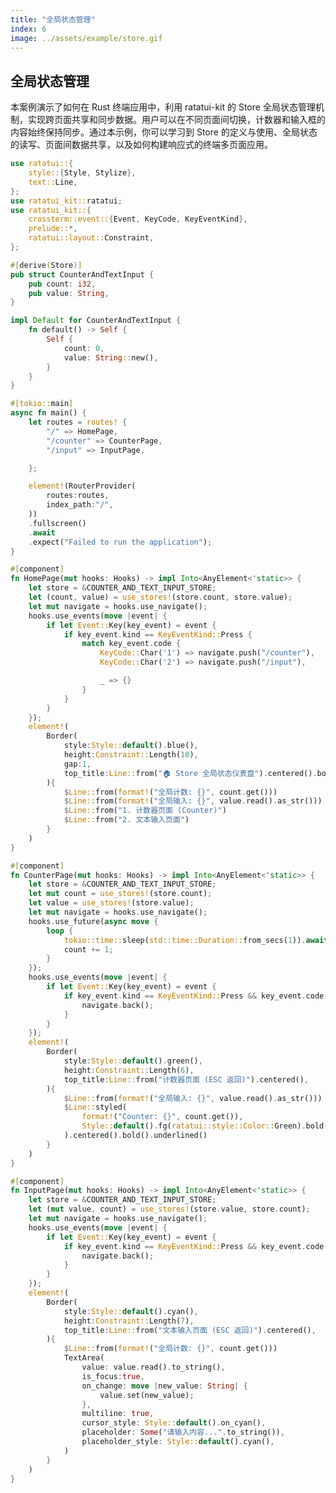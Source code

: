 ```yaml
---
title: "全局状态管理"
index: 6
image: ../assets/example/store.gif
---
```

## 全局状态管理

本案例演示了如何在 Rust 终端应用中，利用 ratatui-kit 的 Store 全局状态管理机制，实现跨页面共享和同步数据。用户可以在不同页面间切换，计数器和输入框的内容始终保持同步。通过本示例，你可以学习到 Store 的定义与使用、全局状态的读写、页面间数据共享，以及如何构建响应式的终端多页面应用。

```rust
use ratatui::{
    style::{Style, Stylize},
    text::Line,
};
use ratatui_kit::ratatui;
use ratatui_kit::{
    crossterm::event::{Event, KeyCode, KeyEventKind},
    prelude::*,
    ratatui::layout::Constraint,
};

#[derive(Store)]
pub struct CounterAndTextInput {
    pub count: i32,
    pub value: String,
}

impl Default for CounterAndTextInput {
    fn default() -> Self {
        Self {
            count: 0,
            value: String::new(),
        }
    }
}

#[tokio::main]
async fn main() {
    let routes = routes! {
        "/" => HomePage,
        "/counter" => CounterPage,
        "/input" => InputPage,

    };

    element!(RouterProvider(
        routes:routes,
        index_path:"/",
    ))
    .fullscreen()
    .await
    .expect("Failed to run the application");
}

#[component]
fn HomePage(mut hooks: Hooks) -> impl Into<AnyElement<'static>> {
    let store = &COUNTER_AND_TEXT_INPUT_STORE;
    let (count, value) = use_stores!(store.count, store.value);
    let mut navigate = hooks.use_navigate();
    hooks.use_events(move |event| {
        if let Event::Key(key_event) = event {
            if key_event.kind == KeyEventKind::Press {
                match key_event.code {
                    KeyCode::Char('1') => navigate.push("/counter"),
                    KeyCode::Char('2') => navigate.push("/input"),

                    _ => {}
                }
            }
        }
    });
    element!(
        Border(
            style:Style::default().blue(),
            height:Constraint::Length(10),
            gap:1,
            top_title:Line::from("🏠 Store 全局状态仪表盘").centered().bold(),
        ){
            $Line::from(format!("全局计数: {}", count.get()))
            $Line::from(format!("全局输入: {}", value.read().as_str()))
            $Line::from("1. 计数器页面 (Counter)")
            $Line::from("2. 文本输入页面")
        }
    )
}

#[component]
fn CounterPage(mut hooks: Hooks) -> impl Into<AnyElement<'static>> {
    let store = &COUNTER_AND_TEXT_INPUT_STORE;
    let mut count = use_stores!(store.count);
    let value = use_stores!(store.value);
    let mut navigate = hooks.use_navigate();
    hooks.use_future(async move {
        loop {
            tokio::time::sleep(std::time::Duration::from_secs(1)).await;
            count += 1;
        }
    });
    hooks.use_events(move |event| {
        if let Event::Key(key_event) = event {
            if key_event.kind == KeyEventKind::Press && key_event.code == KeyCode::Esc {
                navigate.back();
            }
        }
    });
    element!(
        Border(
            style:Style::default().green(),
            height:Constraint::Length(6),
            top_title:Line::from("计数器页面 (ESC 返回)").centered(),
        ){
            $Line::from(format!("全局输入: {}", value.read().as_str()))
            $Line::styled(
                format!("Counter: {}", count.get()),
                Style::default().fg(ratatui::style::Color::Green).bold(),
            ).centered().bold().underlined()
        }
    )
}

#[component]
fn InputPage(mut hooks: Hooks) -> impl Into<AnyElement<'static>> {
    let store = &COUNTER_AND_TEXT_INPUT_STORE;
    let (mut value, count) = use_stores!(store.value, store.count);
    let mut navigate = hooks.use_navigate();
    hooks.use_events(move |event| {
        if let Event::Key(key_event) = event {
            if key_event.kind == KeyEventKind::Press && key_event.code == KeyCode::Esc {
                navigate.back();
            }
        }
    });
    element!(
        Border(
            style:Style::default().cyan(),
            height:Constraint::Length(7),
            top_title:Line::from("文本输入页面 (ESC 返回)").centered(),
        ){
            $Line::from(format!("全局计数: {}", count.get()))
            TextArea(
                value: value.read().to_string(),
                is_focus:true,
                on_change: move |new_value: String| {
                    value.set(new_value);
                },
                multiline: true,
                cursor_style: Style::default().on_cyan(),
                placeholder: Some("请输入内容...".to_string()),
                placeholder_style: Style::default().cyan(),
            )
        }
    )
}
````
